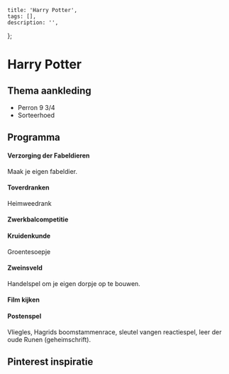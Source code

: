    title: 'Harry Potter',
    tags: [],
    description: '',
};

# Harry Potter

## Thema aankleding

- Perron 9 3/4
- Sorteerhoed

## Programma

#### Verzorging der Fabeldieren
Maak je eigen fabeldier.
#### Toverdranken
Heimweedrank
#### Zwerkbalcompetitie
#### Kruidenkunde
Groentesoepje
#### Zweinsveld
Handelspel om je eigen dorpje op te bouwen.
#### Film kijken
#### Postenspel
Vliegles, Hagrids boomstammenrace, sleutel vangen reactiespel, leer der oude Runen (geheimschrift).

## Pinterest inspiratie
<PinterestBoard board="welpenkampen/harry-potter" />
